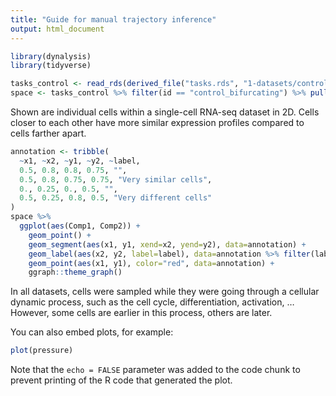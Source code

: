 ```yaml
---
title: "Guide for manual trajectory inference"
output: html_document
---
```


```r
library(dynalysis)
library(tidyverse)

tasks_control <- read_rds(derived_file("tasks.rds", "1-datasets/control"))
space <- tasks_control %>% filter(id == "control_bifurcating") %>% pull(space) %>% first()
```

Shown are individual cells within a single-cell RNA-seq dataset in 2D. Cells closer to each other have more similar expression profiles compared to cells farther apart.

```r
annotation <- tribble(
  ~x1, ~x2, ~y1, ~y2, ~label,
  0.5, 0.8, 0.8, 0.75, "",
  0.5, 0.8, 0.75, 0.75, "Very similar cells",
  0., 0.25, 0., 0.5, "",
  0.5, 0.25, 0.8, 0.5, "Very different cells"
)
space %>% 
  ggplot(aes(Comp1, Comp2)) +
    geom_point() +
    geom_segment(aes(x1, y1, xend=x2, yend=y2), data=annotation) +
    geom_label(aes(x2, y2, label=label), data=annotation %>% filter(label != "")) +
    geom_point(aes(x1, y1), color="red", data=annotation) +
    ggraph::theme_graph()
```

In all datasets, cells were sampled while they were going through a cellular dynamic process, such as the cell cycle, differentiation, activation, ... However, some cells are earlier in this process, others are later.

You can also embed plots, for example:

```r
plot(pressure)
```

Note that the `echo = FALSE` parameter was added to the code chunk to prevent printing of the R code that generated the plot.
